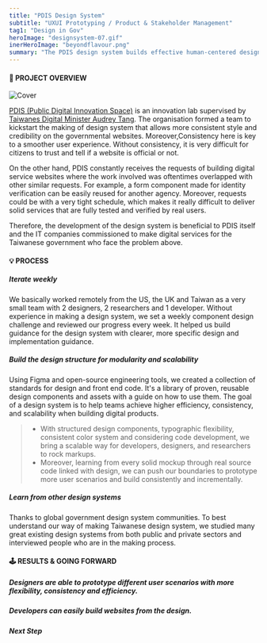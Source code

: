 ```yaml
---
title: "PDIS Design System"
subtitle: "UXUI Prototyping / Product & Stakeholder Management"
tag1: "Design in Gov"
heroImage: "designsystem-07.gif"
inerHeroImage: "beyondflavour.png"
summary: "The PDIS design system builds effective human-centered design practices for the Taiwanese government with solid design and engineering. It’s an iterative and progressive guideline that helps agencies and development teams to easily build accessible, mobile-friendly government websites."
---
```

#### 👀 PROJECT OVERVIEW
![Cover](/photos/designsystem-00.png)

[PDIS (Public Digital Innovation Space)](https://twitter.com/taiwanpdis) is an innovation lab supervised by [Taiwanes Digital Minister Audrey Tang](https://en.wikipedia.org/wiki/Audrey_Tang). The organisation formed a team to kickstart the making of design system that allows more consistent style and credibility on the governmental websites. Moreover,Consistency here is key to a smoother user experience. Without consistency, it is very difficult for citizens to trust and tell if a website is official or not.

On the other hand, PDIS constantly receives the requests of building digital service websites where the work involved was oftentimes overlapped with other similar requests. For example, a form component made for identity verification can be easily reused for another agency. Moreover, requests could be with a very tight schedule, which makes it really difficult to deliver solid services that are fully tested and verified by real users.

Therefore, the development of the design system is beneficial to PDIS itself and the IT companies commissioned to make digital services for the Taiwanese government who face the problem above.

#### 💡 PROCESS
##### Iterate weekly
We basically worked remotely from the US, the UK and Taiwan as a very small team with 2 designers, 2 researchers and 1 developer. Without experience in making a design system, we set a weekly component design challenge and reviewed our progress every week. It helped us build guidance for the design system with clearer, more specific design and implementation guidance.

##### Build the design structure for modularity and scalability
 Using Figma and open-source engineering tools, we created a collection of standards for design and front end code. It's a library of proven, reusable design components and assets with a guide on how to use them. The goal of a design system is to help teams achieve higher efficiency, consistency, and scalability when building digital products.

<StyledImage objectFit="cover" srcLeft="designsystem-07.gif" srcRight="designsystem-08.gif" flexLeft={1} flexRight={1} width={100} bg="transparent" gap={1}/>

  > - With structured design components, typographic flexibility, consistent color system and considering code development, we bring a scalable way for developers, designers, and researchers to rock markups.
  > - Moreover, learning from every solid mockup through real source code linked with design, we can push our boundaries to prototype more user scenarios and build consistently and incrementally.

##### Learn from other design systems
Thanks to global government design system communities. To best understand our way of making Taiwanese design system, we studied many great existing design systems from both public and private sectors and interviewed people who are in the making process.
<StyledImage objectFit="cover" srcLeft="designsystem-09.png" flexLeft={1} width={100} bg="transparent" gap={1}/>


#### 🕹️ RESULTS & GOING FORWARD
##### Designers are able to prototype different user scenarios with more flexibility, consistency and efficiency.
##### Developers can easily build websites from the design.
##### Next Step

